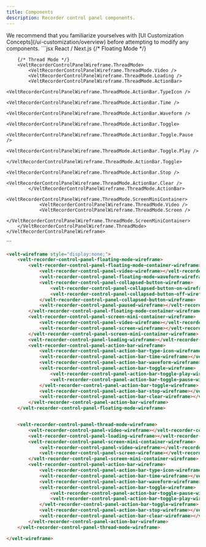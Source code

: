 ```yaml
---
title: Components
description: Recorder control panel components.
---
```


<Note>
We recommend that you familiarize yourselves with [UI Customization Concepts](/ui-customization/overview) before attempting to modify any components.
</Note>

<RequestExample>
```jsx React / Next.js
<VeltWireframe>
    <VeltRecorderControlPanelWireframe>
        {/* Floating Mode */}
        <VeltRecorderControlPanelWireframe.FloatingMode>
            <VeltRecorderControlPanelWireframe.FloatingMode.Container>
                <VeltRecorderControlPanelWireframe.FloatingMode.Video />
                <VeltRecorderControlPanelWireframe.FloatingMode.Waveform />
                <VeltRecorderControlPanelWireframe.FloatingMode.CollapsedButton>
                    <VeltRecorderControlPanelWireframe.FloatingMode.CollapsedButton.On />
                    <VeltRecorderControlPanelWireframe.FloatingMode.CollapsedButton.Off />
                </VeltRecorderControlPanelWireframe.FloatingMode.CollapsedButton>
                <VeltRecorderControlPanelWireframe.FloatingMode.Paused />
            </VeltRecorderControlPanelWireframe.FloatingMode.Container>
            <VeltRecorderControlPanelWireframe.FloatingMode.ScreenMiniContainer>
                <VeltRecorderControlPanelWireframe.FloatingMode.Video />
                <VeltRecorderControlPanelWireframe.FloatingMode.Screen />
            </VeltRecorderControlPanelWireframe.FloatingMode.ScreenMiniContainer>
            <VeltRecorderControlPanelWireframe.FloatingMode.Loading />
            <VeltRecorderControlPanelWireframe.FloatingMode.ActionBar>
                <VeltRecorderControlPanelWireframe.FloatingMode.ActionBar.TypeIcon />
                <VeltRecorderControlPanelWireframe.FloatingMode.ActionBar.Time />
                <VeltRecorderControlPanelWireframe.FloatingMode.ActionBar.Waveform />
                <VeltRecorderControlPanelWireframe.FloatingMode.ActionBar.Toggle>
                    <VeltRecorderControlPanelWireframe.FloatingMode.ActionBar.Toggle.Pause />
                    <VeltRecorderControlPanelWireframe.FloatingMode.ActionBar.Toggle.Play />
                </VeltRecorderControlPanelWireframe.FloatingMode.ActionBar.Toggle>
                <VeltRecorderControlPanelWireframe.FloatingMode.ActionBar.Stop />
                <VeltRecorderControlPanelWireframe.FloatingMode.ActionBar.Clear />
            </VeltRecorderControlPanelWireframe.FloatingMode.ActionBar>
        </VeltRecorderControlPanelWireframe.FloatingMode>

        {/* Thread Mode */}
        <VeltRecorderControlPanelWireframe.ThreadMode>
            <VeltRecorderControlPanelWireframe.ThreadMode.Video />
            <VeltRecorderControlPanelWireframe.ThreadMode.Loading />
            <VeltRecorderControlPanelWireframe.ThreadMode.ActionBar>
                <VeltRecorderControlPanelWireframe.ThreadMode.ActionBar.TypeIcon />
                <VeltRecorderControlPanelWireframe.ThreadMode.ActionBar.Time />
                <VeltRecorderControlPanelWireframe.ThreadMode.ActionBar.Waveform />
                <VeltRecorderControlPanelWireframe.ThreadMode.ActionBar.Toggle>
                    <VeltRecorderControlPanelWireframe.ThreadMode.ActionBar.Toggle.Pause />
                    <VeltRecorderControlPanelWireframe.ThreadMode.ActionBar.Toggle.Play />
                </VeltRecorderControlPanelWireframe.ThreadMode.ActionBar.Toggle>
                <VeltRecorderControlPanelWireframe.ThreadMode.ActionBar.Stop />
                <VeltRecorderControlPanelWireframe.ThreadMode.ActionBar.Clear />
            </VeltRecorderControlPanelWireframe.ThreadMode.ActionBar>
            <VeltRecorderControlPanelWireframe.ThreadMode.ScreenMiniContainer>
                <VeltRecorderControlPanelWireframe.ThreadMode.Video />
                <VeltRecorderControlPanelWireframe.ThreadMode.Screen />
            </VeltRecorderControlPanelWireframe.ThreadMode.ScreenMiniContainer>
        </VeltRecorderControlPanelWireframe.ThreadMode>
    </VeltRecorderControlPanelWireframe>
</VeltWireframe>
```

```HTML HTML
<velt-wireframe style="display:none;">
    <velt-recorder-control-panel-floating-mode-wireframe>
        <velt-recorder-control-panel-floating-mode-container-wireframe>
            <velt-recorder-control-panel-video-wireframe></velt-recorder-control-panel-video-wireframe>
            <velt-recorder-control-panel-floating-mode-waveform-wireframe></velt-recorder-control-panel-floating-mode-waveform-wireframe>
            <velt-recorder-control-panel-collapsed-button-wireframe>
                <velt-recorder-control-panel-collapsed-button-on-wireframe></velt-recorder-control-panel-collapsed-button-on-wireframe>
                <velt-recorder-control-panel-collapsed-button-off-wireframe></velt-recorder-control-panel-collapsed-button-off-wireframe>
            </velt-recorder-control-panel-collapsed-button-wireframe>
            <velt-recorder-control-panel-paused-wireframe></velt-recorder-control-panel-paused-wireframe>
        </velt-recorder-control-panel-floating-mode-container-wireframe>
        <velt-recorder-control-panel-screen-mini-container-wireframe>
            <velt-recorder-control-panel-video-wireframe></velt-recorder-control-panel-video-wireframe>
            <velt-recorder-control-panel-screen-wireframe></velt-recorder-control-panel-screen-wireframe>
        </velt-recorder-control-panel-screen-mini-container-wireframe>
        <velt-recorder-control-panel-loading-wireframe></velt-recorder-control-panel-loading-wireframe>
        <velt-recorder-control-panel-action-bar-wireframe>
            <velt-recorder-control-panel-action-bar-type-icon-wireframe></velt-recorder-control-panel-action-bar-type-icon-wireframe>
            <velt-recorder-control-panel-action-bar-time-wireframe></velt-recorder-control-panel-action-bar-time-wireframe>
            <velt-recorder-control-panel-action-bar-waveform-wireframe></velt-recorder-control-panel-action-bar-waveform-wireframe>
            <velt-recorder-control-panel-action-bar-toggle-wireframe>
                <velt-recorder-control-panel-action-bar-toggle-play-wireframe></velt-recorder-control-panel-action-bar-toggle-play-wireframe>
                <velt-recorder-control-panel-action-bar-toggle-pause-wireframe></velt-recorder-control-panel-action-bar-toggle-pause-wireframe>
            </velt-recorder-control-panel-action-bar-toggle-wireframe>
            <velt-recorder-control-panel-action-bar-stop-wireframe></velt-recorder-control-panel-action-bar-stop-wireframe>
            <velt-recorder-control-panel-action-bar-clear-wireframe></velt-recorder-control-panel-action-bar-clear-wireframe>
        </velt-recorder-control-panel-action-bar-wireframe>
    </velt-recorder-control-panel-floating-mode-wireframe>


    <velt-recorder-control-panel-thread-mode-wireframe>
        <velt-recorder-control-panel-video-wireframe></velt-recorder-control-panel-video-wireframe>
        <velt-recorder-control-panel-loading-wireframe></velt-recorder-control-panel-loading-wireframe>
        <velt-recorder-control-panel-screen-mini-container-wireframe>
            <velt-recorder-control-panel-video-wireframe></velt-recorder-control-panel-video-wireframe>
            <velt-recorder-control-panel-screen-wireframe></velt-recorder-control-panel-screen-wireframe>
        </velt-recorder-control-panel-screen-mini-container-wireframe>
        <velt-recorder-control-panel-action-bar-wireframe>
            <velt-recorder-control-panel-action-bar-type-icon-wireframe></velt-recorder-control-panel-action-bar-type-icon-wireframe>
            <velt-recorder-control-panel-action-bar-time-wireframe></velt-recorder-control-panel-action-bar-time-wireframe>
            <velt-recorder-control-panel-action-bar-waveform-wireframe></velt-recorder-control-panel-action-bar-waveform-wireframe>
            <velt-recorder-control-panel-action-bar-toggle-wireframe>
                <velt-recorder-control-panel-action-bar-toggle-pause-wireframe></velt-recorder-control-panel-action-bar-toggle-pause-wireframe>
                <velt-recorder-control-panel-action-bar-toggle-play-wireframe></velt-recorder-control-panel-action-bar-toggle-play-wireframe>
            </velt-recorder-control-panel-action-bar-toggle-wireframe>
            <velt-recorder-control-panel-action-bar-stop-wireframe></velt-recorder-control-panel-action-bar-stop-wireframe>
            <velt-recorder-control-panel-action-bar-clear-wireframe></velt-recorder-control-panel-action-bar-clear-wireframe>
        </velt-recorder-control-panel-action-bar-wireframe>
    </velt-recorder-control-panel-thread-mode-wireframe>

</velt-wireframe>
```
</RequestExample>

